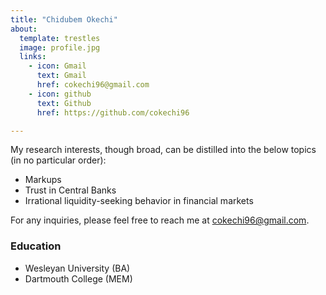 ```yaml
---
title: "Chidubem Okechi"
about:
  template: trestles
  image: profile.jpg
  links:
    - icon: Gmail
      text: Gmail
      href: cokechi96@gmail.com
    - icon: github
      text: Github
      href: https://github.com/cokechi96

---
```


My research interests, though broad, can be distilled into the below topics (in no particular order):
<ul>
  <li>Markups</li>
  <li>Trust in Central Banks</li>
  <li>Irrational liquidity-seeking behavior in financial markets</li>
</ul>
For any inquiries, please feel free to reach me at <a href="cokechi96@gmail.com">cokechi96@gmail.com</a>.

### Education
<ul>
  <li>Wesleyan University (BA)</li>
  <li>Dartmouth College (MEM)</li>
</ul>
